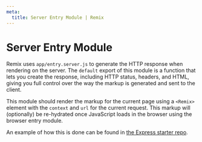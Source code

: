 ```yaml
---
meta:
  title: Server Entry Module | Remix
---
```



# Server Entry Module

Remix uses `app/entry.server.js` to generate the HTTP response when rendering on the server. The `default` export of this module is a function that lets you create the response, including HTTP status, headers, and HTML, giving you full control over the way the markup is generated and sent to the client.

This module should render the markup for the current page using a `<Remix>` element with the `context` and `url` for the current request. This markup will (optionally) be re-hydrated once JavaScript loads in the browser using the <Link to="../browser-entry-module">browser entry module</Link>.

An example of how this is done can be found in [the Express starter repo](https://github.com/remix-run/starter-express/blob/master/app/entry.server.tsx).